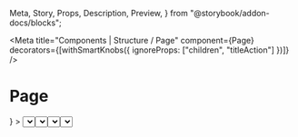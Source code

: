   Meta,
  Story,
  Props,
  Description,
  Preview,
} from "@storybook/addon-docs/blocks";

<Meta
  title="Components | Structure / Page"
  component={Page}
  decorators={[withSmartKnobs({ ignoreProps: ["children", "titleAction"] })]}
/>

# Page

<Description of={Page} />

<Preview withToolbar>
  <Story name="Example">
    <Page
      title="New invite"
      breadcrumbs={[{ content: "Invites", url: "/invites" }]}
      tabs={
        <Tabs
          tabs={[
            { content: "Single invite", id: "1" },
            { content: "Group invite", id: "2" },
          ]}
          selected={0}
        />
      }
    >
      <FormLayout>
        <Select
          label="Visitor type"
          options={["Visitor", "Interview", "Meeting"]}
          required
        />
        <TextField label="Full name" />
        <TextField label="Private notes" multiline={3} />
        <Stack distribution="equalSpacing">
          <ButtonGroup>
            <Button>Invite</Button>
            <Button outline>Invite and add another</Button>
          </ButtonGroup>
          <Button plain>Cancel</Button>
        </Stack>
      </FormLayout>
    </Page>
  </Story>
</Preview>

<Props of={Page} />

## Usage

### Default page

Use for detail pages, which should have pagination and breadcrumbs, and also often have
several actions.

### Page with breadcrumb

Use when you want to present the user with a quick way to navigate where they came from.

<Preview>
  <Story name="Page with breadcrumb">
    <Page
      title="New invite"
      breadcrumbs={[{ content: "Invites", url: "/invites" }]}
    />
  </Story>
</Preview>

### Page with title action

Use when exposing additional components on the right of the page title.

<Preview>
  <Story name="Page with title action">
    <Page
      title="10 visitors"
      titleAction={
        <Stack spacing="extraLoose">
          <TextField type="search" label="Search" />
          <Button>New visitor</Button>
        </Stack>
      }
    />
  </Story>
</Preview>

### Standalone page

When building a standalone app, page gets rounded borders and a background wrapper.

<Preview>
  <Story name="Standalone">
    <EmbeddedContext.Provider value={false}>
      <Page title="Standalone page" />
    </EmbeddedContext.Provider>
  </Story>
</Preview>

### Without title

When building an embedded plugin, omit the entire title prop to remove the header. Any
breadcrumb and title actions that you define will not be rendered too.

<Preview>
  <Story name="Without title">
    <Page>
      <FormLayout>
        <Select
          label="Visitor type"
          options={["Visitor", "Interview", "Meeting"]}
          required
        />
      </FormLayout>
    </Page>
  </Story>
</Preview>

### Transparent page

An alternate variant of pages are the transparent pages, typically found on pages where
the primary intent is data display. These pages will not be wrapped in a shadowed white
background.

<Preview>
  <Story name="Transparent">
    <div style={{ backgroundColor: "#f6f6f9", padding: "0 32px 32px" }}>
      <Page
        title="Deliveries analytics"
        titleAction={
          <Stack alignment="trailing">
            <Select
              options={["All delivery areas"]}
              label="Delivery area"
              labelHidden
            />
            <Select options={["Last 7 days"]} label="Date range" labelHidden />
            <Button outline>Export</Button>
          </Stack>
        }
        transparent
      >
        <Stack distribution="fillEvenly" spacing="extraLoose">
          <Stack distribution="fillEvenly" spacing="extraLoose" wrap={false}>
            <Card shadow>
              <Stack vertical>
                <Heading element="h3" secondary>
                  Deliveries scanned
                </Heading>
                <DisplayText size="extraLarge" secondary>
                  57
                </DisplayText>
              </Stack>
            </Card>
            <Card shadow>
              <Stack vertical>
                <Heading element="h3" secondary>
                  Avg deliveries/week
                </Heading>
                <DisplayText size="extraLarge" secondary>
                  57
                </DisplayText>
              </Stack>
            </Card>
          </Stack>
          <Stack distribution="fillEvenly" spacing="extraLoose" wrap={false}>
            <Card shadow>
              <Stack vertical>
                <Heading element="h3" secondary>
                  Total hours saved
                </Heading>
                <DisplayText size="extraLarge" secondary>
                  50
                </DisplayText>
              </Stack>
            </Card>
            <Card shadow>
              <Stack vertical>
                <Heading element="h3" secondary>
                  Avg time to pick-up
                </Heading>
                <DisplayText size="extraLarge" secondary>
                  35h:45m
                </DisplayText>
              </Stack>
            </Card>
          </Stack>
        </Stack>
      </Page>
    </div>
  </Story>
</Preview>
